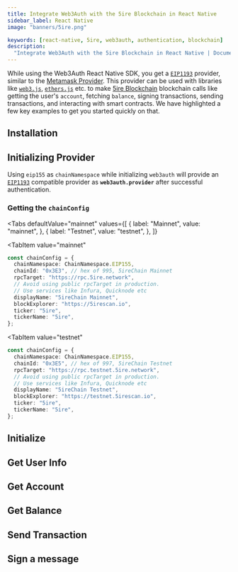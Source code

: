 ```yaml
---
title: Integrate Web3Auth with the 5ire Blockchain in React Native
sidebar_label: React Native
image: "banners/5ire.png"

keywords: [react-native, 5ire, web3auth, authentication, blockchain]
description:
  "Integrate Web3Auth with the 5ire Blockchain in React Native | Documentation - Web3Auth"
---
```



<SEO
  title="Integrate Web3Auth with the 5ire Blockchain in React Native"
  description="Integrate Web3Auth with the 5ire Blockchain in React Native | Documentation - Web3Auth"
  image="https://web3auth.io/docs/banners/5ire.png"
  slug="/connect-blockchain/evm/5ire/react-native"
/>

While using the Web3Auth React Native SDK, you get a
[`EIP1193`](https://eips.ethereum.org/EIPS/eip-1193) provider, similar to the
[Metamask Provider](https://docs.metamask.io/guide/ethereum-provider.html). This provider can be
used with libraries like [`web3.js`](https://web3js.readthedocs.io/en/v1.2.8/getting-started.html),
[`ethers.js`](https://docs.ethers.io/v5/getting-started/) etc. to make
[5ire Blockchain](https://5ire.org) blockchain calls like getting the user's `account`, fetching
`balance`, signing transactions, sending transactions, and interacting with smart contracts. We have
highlighted a few key examples to get you started quickly on that.

## Installation

<InstallationSnippet />

## Initializing Provider

Using `eip155` as `chainNamespace` while initializing `web3auth` will provide an
[`EIP1193`](https://eips.ethereum.org/EIPS/eip-1193) compatible provider as **`web3auth.provider`**
after successful authentication.

### Getting the `chainConfig`

<Tabs
 defaultValue="mainnet"
  values={[
    { label: "Mainnet", value: "mainnet", },
    { label: "Testnet", value: "testnet", },
  ]}
>
<TabItem
  value="mainnet"
>

```typescript
const chainConfig = {
  chainNamespace: ChainNamespace.EIP155,
  chainId: "0x3E3", // hex of 995, 5ireChain Mainnet
  rpcTarget: "https://rpc.5ire.network",
  // Avoid using public rpcTarget in production.
  // Use services like Infura, Quicknode etc
  displayName: "5ireChain Mainnet",
  blockExplorer: "https://5irescan.io",
  ticker: "5ire",
  tickerName: "5ire",
};
```

</TabItem>

<TabItem
  value="testnet"
>

```typescript
const chainConfig = {
  chainNamespace: ChainNamespace.EIP155,
  chainId: "0x3E5", // hex of 997, 5ireChain Testnet
  rpcTarget: "https://rpc.testnet.5ire.network",
  // Avoid using public rpcTarget in production.
  // Use services like Infura, Quicknode etc
  displayName: "5ireChain Testnet",
  blockExplorer: "https://testnet.5irescan.io",
  ticker: "5ire",
  tickerName: "5ire",
};
```

</TabItem>
</Tabs>

## Initialize

<InitialisationSnippet />

## Get User Info

<UserInfoSnippet />

## Get Account

<GetAccountSnippet />

## Get Balance

<GetBalanceSnippet />

## Send Transaction

<SendTransactionSnippet />

## Sign a message

<SignMessageSnippet />
